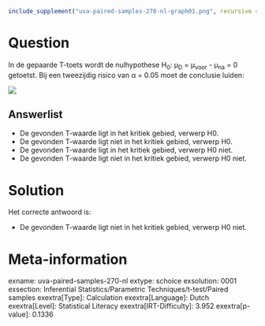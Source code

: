 ```r
include_supplement("uva-paired-samples-270-nl-graph01.png", recursive = TRUE)
```

Question
========

In de gepaarde T-toets wordt de nulhypothese H~0~: μ~D~ = μ~voor~ -
μ~na~ = 0 getoetst. Bij een tweezijdig risico van α = 0.05 moet de
conclusie luiden:


![](uva-paired-samples-270-nl-graph01.png)

Answerlist
----------

* De gevonden T-waarde ligt in het kritiek gebied, verwerp H0.
* De gevonden T-waarde ligt niet in het kritiek gebied, verwerp H0.
* De gevonden T-waarde ligt in het kritiek gebied, verwerp H0 niet.
* De gevonden T-waarde ligt niet in het kritiek gebied, verwerp H0 niet.

Solution
========

Het correcte antwoord is: 

* De gevonden T-waarde ligt niet in het kritiek gebied, verwerp H0 niet.

Meta-information
================
exname: uva-paired-samples-270-nl
extype: schoice
exsolution: 0001
exsection: Inferential Statistics/Parametric Techniques/t-test/Paired samples
exextra[Type]: Calculation
exextra[Language]: Dutch
exextra[Level]: Statistical Literacy
exextra[IRT-Difficulty]: 3.952
exextra[p-value]: 0.1336
